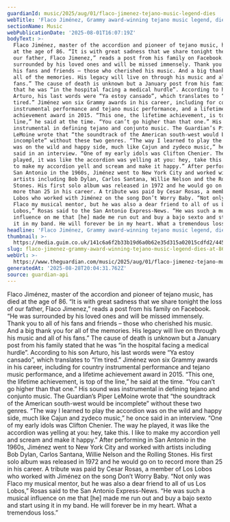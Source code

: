 ```yaml
---
guardianId: music/2025/aug/01/flaco-jimenez-tejano-music-legend-dies
webTitle: 'Flaco Jiménez, Grammy award-winning tejano music legend, dies at 86'
sectionName: Music
webPublicationDate: '2025-08-01T16:07:19Z'
bodyText: >-
  Flaco Jiménez, master of the accordion and pioneer of tejano music, has died
  at the age of 86. “It is with great sadness that we share tonight the loss of
  our father, Flaco Jimenez,” reads a post from his family on Facebook. “He was
  surrounded by his loved ones and will be missed immensely. Thank you to all of
  his fans and friends – those who cherished his music. And a big thank you for
  all of the memories. His legacy will live on through his music and all of his
  fans.” The cause of death is unknown but a January post from his family stated
  that he was “in the hospital facing a medical hurdle”. According to his son
  Arturo, his last words were “Ya estoy cansado”, which translates to “I’m
  tired.” Jiménez won six Grammy awards in his career, including for country
  instrumental performance and tejano music performance, and a lifetime
  achievement award in 2015. “This one, the lifetime achievement, is top of the
  line,” he said at the time. “You can’t go higher than that one.” His sound was
  instrumental in defining tejano and conjunto music. The Guardian’s Piper
  LeMoine wrote that “the soundtrack of the American south-west would be
  incomplete” without these two genres. “The way I learned to play the accordion
  was on the wild and happy side, much like Cajun and zydeco music,” he once
  said in an interview. “One of my early idols was Clifton Chenier. The way he
  played, it was like the accordion was yelling at you: hey, take this. I like
  to make my accordion yell and scream and make it happy.” After performing in
  San Antonio in the 1960s, Jiménez went to New York City and worked with
  artists including Bob Dylan, Carlos Santana, Willie Nelson and the Rolling
  Stones. His first solo album was released in 1972 and he would go on to record
  more than 25 in his career. A tribute was paid by Cesar Rosas, a member of Los
  Lobos who worked with Jiménez on the song Don’t Worry Baby. “Not only was
  Flaco my musical mentor, but he was also a dear friend to all of us Los
  Lobos,” Rosas said to the San Antonio Express-News. “He was such a musical
  influence on me that [he] made me run out and buy a bajo sexto and start using
  it in my band. He will forever be in my heart. What a tremendous loss.”
headline: 'Flaco Jiménez, Grammy award-winning tejano music legend, dies at 86'
thumbnail: >-
  https://media.guim.co.uk/141c6a6f2b33b19d6a0b62e35d315a02015cdfd2/445_0_3510_2808/500.jpg
slug: flaco-jimenez-grammy-award-winning-tejano-music-legend-dies-at-86
webUrl: >-
  https://www.theguardian.com/music/2025/aug/01/flaco-jimenez-tejano-music-legend-dies
generatedAt: '2025-08-28T20:04:31.762Z'
source: guardian-api
---
```

Flaco Jiménez, master of the accordion and pioneer of tejano music, has died at the age of 86. “It is with great sadness that we share tonight the loss of our father, Flaco Jimenez,” reads a post from his family on Facebook. “He was surrounded by his loved ones and will be missed immensely. Thank you to all of his fans and friends – those who cherished his music. And a big thank you for all of the memories. His legacy will live on through his music and all of his fans.” The cause of death is unknown but a January post from his family stated that he was “in the hospital facing a medical hurdle”. According to his son Arturo, his last words were “Ya estoy cansado”, which translates to “I’m tired.” Jiménez won six Grammy awards in his career, including for country instrumental performance and tejano music performance, and a lifetime achievement award in 2015. “This one, the lifetime achievement, is top of the line,” he said at the time. “You can’t go higher than that one.” His sound was instrumental in defining tejano and conjunto music. The Guardian’s Piper LeMoine wrote that “the soundtrack of the American south-west would be incomplete” without these two genres. “The way I learned to play the accordion was on the wild and happy side, much like Cajun and zydeco music,” he once said in an interview. “One of my early idols was Clifton Chenier. The way he played, it was like the accordion was yelling at you: hey, take this. I like to make my accordion yell and scream and make it happy.” After performing in San Antonio in the 1960s, Jiménez went to New York City and worked with artists including Bob Dylan, Carlos Santana, Willie Nelson and the Rolling Stones. His first solo album was released in 1972 and he would go on to record more than 25 in his career. A tribute was paid by Cesar Rosas, a member of Los Lobos who worked with Jiménez on the song Don’t Worry Baby. “Not only was Flaco my musical mentor, but he was also a dear friend to all of us Los Lobos,” Rosas said to the San Antonio Express-News. “He was such a musical influence on me that [he] made me run out and buy a bajo sexto and start using it in my band. He will forever be in my heart. What a tremendous loss.”
